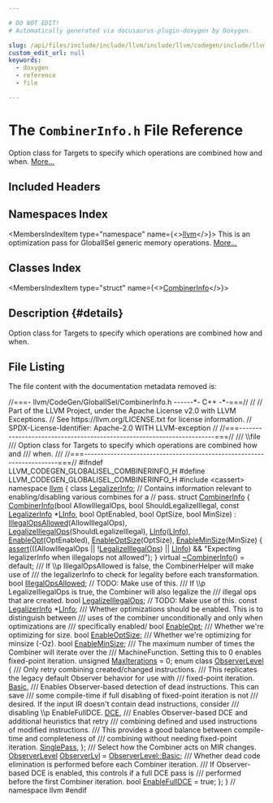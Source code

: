 ```yaml
---

# DO NOT EDIT!
# Automatically generated via docusaurus-plugin-doxygen by Doxygen.

slug: /api/files/include/include/llvm/include/llvm/codegen/include/llvm/codegen/globalisel/combinerinfo-h
custom_edit_url: null
keywords:
  - doxygen
  - reference
  - file

---
```





# The `CombinerInfo.h` File Reference

<DoxygenPage pluginConfig={pluginConfig}>

Option class for Targets to specify which operations are combined how and when. <a href="#details">More...</a>

## Included Headers

<IncludesList>
<IncludesListItem
  filePath="cassert"
  permalink=""
  isLocal="false" />
</IncludesList>

## Namespaces Index

<MembersIndex>

<MembersIndexItem
  type="namespace"
  name={<><a href="/docs/api/namespaces/llvm">llvm</a></>}>
This is an optimization pass for GlobalISel generic memory operations. <a href="/docs/api/namespaces/llvm/#details">More...</a>
</MembersIndexItem>

</MembersIndex>

## Classes Index

<MembersIndex>

<MembersIndexItem
  type="struct"
  name={<><a href="/docs/api/structs/llvm/combinerinfo">CombinerInfo</a></>}>
</MembersIndexItem>

</MembersIndex>

## Description {#details}

Option class for Targets to specify which operations are combined how and when.

## File Listing

The file content with the documentation metadata removed is:

<ProgramListing>

<Link id="l00001" /><CodeLine lineNumber="1"><Highlight kind="comment">//===- llvm/CodeGen/GlobalISel/CombinerInfo.h ------&#42;- C++ -&#42;-===//</Highlight><Highlight kind="normal"></Highlight></CodeLine>
<Link id="l00002" /><CodeLine lineNumber="2"><Highlight kind="normal"></Highlight><Highlight kind="comment">//</Highlight><Highlight kind="normal"></Highlight></CodeLine>
<Link id="l00003" /><CodeLine lineNumber="3"><Highlight kind="normal"></Highlight><Highlight kind="comment">// Part of the LLVM Project, under the Apache License v2.0 with LLVM Exceptions.</Highlight><Highlight kind="normal"></Highlight></CodeLine>
<Link id="l00004" /><CodeLine lineNumber="4"><Highlight kind="normal"></Highlight><Highlight kind="comment">// See https://llvm.org/LICENSE.txt for license information.</Highlight><Highlight kind="normal"></Highlight></CodeLine>
<Link id="l00005" /><CodeLine lineNumber="5"><Highlight kind="normal"></Highlight><Highlight kind="comment">// SPDX-License-Identifier: Apache-2.0 WITH LLVM-exception</Highlight><Highlight kind="normal"></Highlight></CodeLine>
<Link id="l00006" /><CodeLine lineNumber="6"><Highlight kind="normal"></Highlight><Highlight kind="comment">//</Highlight><Highlight kind="normal"></Highlight></CodeLine>
<Link id="l00007" /><CodeLine lineNumber="7"><Highlight kind="normal"></Highlight><Highlight kind="comment">//===----------------------------------------------------------------------===//</Highlight><Highlight kind="comment"></Highlight></CodeLine>
<Link id="l00008" /><CodeLine lineNumber="8"><Highlight kind="comment">/// \\file</Highlight></CodeLine>
<Link id="l00009" /><CodeLine lineNumber="9"><Highlight kind="comment">/// Option class for Targets to specify which operations are combined how and</Highlight></CodeLine>
<Link id="l00010" /><CodeLine lineNumber="10"><Highlight kind="comment">/// when.</Highlight></CodeLine>
<Link id="l00011" /><CodeLine lineNumber="11"><Highlight kind="comment">///</Highlight><Highlight kind="normal"></Highlight></CodeLine>
<Link id="l00012" /><CodeLine lineNumber="12"><Highlight kind="normal"></Highlight><Highlight kind="comment">//===----------------------------------------------------------------------===//</Highlight><Highlight kind="normal"></Highlight></CodeLine>
<Link id="l00013" /><CodeLine lineNumber="13"><Highlight kind="normal"></Highlight></CodeLine>
<Link id="l00014" /><CodeLine lineNumber="14"><Highlight kind="normal"></Highlight><Highlight kind="preprocessor">#ifndef LLVM&#95;CODEGEN&#95;GLOBALISEL&#95;COMBINERINFO&#95;H</Highlight><Highlight kind="normal"></Highlight></CodeLine>
<Link id="l00015" /><CodeLine lineNumber="15"><Highlight kind="normal"></Highlight><Highlight kind="preprocessor">#define LLVM&#95;CODEGEN&#95;GLOBALISEL&#95;COMBINERINFO&#95;H</Highlight><Highlight kind="normal"></Highlight></CodeLine>
<Link id="l00016" /><CodeLine lineNumber="16"><Highlight kind="normal"></Highlight></CodeLine>
<Link id="l00017" /><CodeLine lineNumber="17"><Highlight kind="normal"></Highlight><Highlight kind="preprocessor">#include &lt;cassert&gt;</Highlight><Highlight kind="normal"></Highlight></CodeLine>
<Link id="l00018" /><CodeLine lineNumber="18"><Highlight kind="normal"></Highlight><Highlight kind="keyword">namespace </Highlight><Highlight kind="normal"><a href="/docs/api/namespaces/llvm">llvm</a> &#123;</Highlight></CodeLine>
<Link id="l00019" /><CodeLine lineNumber="19"><Highlight kind="normal"></Highlight></CodeLine>
<Link id="l00020" /><CodeLine lineNumber="20"><Highlight kind="normal"></Highlight><Highlight kind="keyword">class </Highlight><Highlight kind="normal"><a href="/docs/api/classes/llvm/legalizerinfo">LegalizerInfo</a>;</Highlight></CodeLine>
<Link id="l00021" /><CodeLine lineNumber="21"><Highlight kind="normal"></Highlight></CodeLine>
<Link id="l00022" /><CodeLine lineNumber="22"><Highlight kind="normal"></Highlight><Highlight kind="comment">// Contains information relevant to enabling/disabling various combines for a</Highlight><Highlight kind="normal"></Highlight></CodeLine>
<Link id="l00023" /><CodeLine lineNumber="23"><Highlight kind="normal"></Highlight><Highlight kind="comment">// pass.</Highlight><Highlight kind="normal"></Highlight></CodeLine>
<Link id="l00024" /><CodeLine lineNumber="24" lineLink="/docs/api/structs/llvm/combinerinfo"><Highlight kind="normal"></Highlight><Highlight kind="keyword">struct </Highlight><Highlight kind="normal"><a href="/docs/api/structs/llvm/combinerinfo/#a1c1c9021d2106bc67cb7e163919e2ff0">CombinerInfo</a> &#123;</Highlight></CodeLine>
<Link id="l00025" /><CodeLine lineNumber="25" lineLink="/docs/api/structs/llvm/combinerinfo/#a1c1c9021d2106bc67cb7e163919e2ff0"><Highlight kind="normal">  <a href="/docs/api/structs/llvm/combinerinfo/#a1c1c9021d2106bc67cb7e163919e2ff0">CombinerInfo</a>(</Highlight><Highlight kind="keywordtype">bool</Highlight><Highlight kind="normal"> AllowIllegalOps, </Highlight><Highlight kind="keywordtype">bool</Highlight><Highlight kind="normal"> ShouldLegalizeIllegal,</Highlight></CodeLine>
<Link id="l00026" /><CodeLine lineNumber="26"><Highlight kind="normal">               </Highlight><Highlight kind="keyword">const</Highlight><Highlight kind="normal"> <a href="/docs/api/classes/llvm/legalizerinfo">LegalizerInfo</a> &#42;<a href="/docs/api/structs/llvm/combinerinfo/#a612b2473811497634f56887304c272a2">LInfo</a>, </Highlight><Highlight kind="keywordtype">bool</Highlight><Highlight kind="normal"> OptEnabled, </Highlight><Highlight kind="keywordtype">bool</Highlight><Highlight kind="normal"> OptSize,</Highlight></CodeLine>
<Link id="l00027" /><CodeLine lineNumber="27"><Highlight kind="normal">               </Highlight><Highlight kind="keywordtype">bool</Highlight><Highlight kind="normal"> MinSize)</Highlight></CodeLine>
<Link id="l00028" /><CodeLine lineNumber="28"><Highlight kind="normal">      : <a href="/docs/api/structs/llvm/combinerinfo/#aab2c3f1607c68901fcd6b8fe9509d0f4">IllegalOpsAllowed</a>(AllowIllegalOps),</Highlight></CodeLine>
<Link id="l00029" /><CodeLine lineNumber="29"><Highlight kind="normal">        <a href="/docs/api/structs/llvm/combinerinfo/#a965ca618a929b51e7061940f57d75fe4">LegalizeIllegalOps</a>(ShouldLegalizeIllegal), <a href="/docs/api/structs/llvm/combinerinfo/#a612b2473811497634f56887304c272a2">LInfo</a>(<a href="/docs/api/structs/llvm/combinerinfo/#a612b2473811497634f56887304c272a2">LInfo</a>),</Highlight></CodeLine>
<Link id="l00030" /><CodeLine lineNumber="30"><Highlight kind="normal">        <a href="/docs/api/structs/llvm/combinerinfo/#ae73b725cabcf87656df214d1eea6fe8d">EnableOpt</a>(OptEnabled), <a href="/docs/api/structs/llvm/combinerinfo/#ae3fed5a81a264dab279e81100662c69f">EnableOptSize</a>(OptSize), <a href="/docs/api/structs/llvm/combinerinfo/#a056c3b3fd3d728ac21a36445ff62fbaf">EnableMinSize</a>(MinSize) &#123;</Highlight></CodeLine>
<Link id="l00031" /><CodeLine lineNumber="31"><Highlight kind="normal">    <a href="/docs/api/files/lib/lib/target/lib/target/amdgpu/silowercontrolflow-cpp/#a4868c5d81c5ccc98c47aeab6244346a0">assert</a>(((AllowIllegalOps || !<a href="/docs/api/structs/llvm/combinerinfo/#a965ca618a929b51e7061940f57d75fe4">LegalizeIllegalOps</a>) || <a href="/docs/api/structs/llvm/combinerinfo/#a612b2473811497634f56887304c272a2">LInfo</a>) &amp;&amp;</Highlight></CodeLine>
<Link id="l00032" /><CodeLine lineNumber="32"><Highlight kind="normal">           </Highlight><Highlight kind="stringliteral">&quot;Expecting legalizerInfo when illegalops not allowed&quot;</Highlight><Highlight kind="normal">);</Highlight></CodeLine>
<Link id="l00033" /><CodeLine lineNumber="33"><Highlight kind="normal">  &#125;</Highlight></CodeLine>
<Link id="l00034" /><CodeLine lineNumber="34" lineLink="/docs/api/structs/llvm/combinerinfo/#ade46ef039dd9d4d77c6644e34a533b68"><Highlight kind="normal">  </Highlight><Highlight kind="keyword">virtual</Highlight><Highlight kind="normal"> <a href="/docs/api/structs/llvm/combinerinfo/#ade46ef039dd9d4d77c6644e34a533b68">~CombinerInfo</a>() = </Highlight><Highlight kind="keywordflow">default</Highlight><Highlight kind="normal">;</Highlight><Highlight kind="comment"></Highlight></CodeLine>
<Link id="l00035" /><CodeLine lineNumber="35"><Highlight kind="comment">  /// If \\p IllegalOpsAllowed is false, the CombinerHelper will make use of</Highlight></CodeLine>
<Link id="l00036" /><CodeLine lineNumber="36"><Highlight kind="comment">  /// the legalizerInfo to check for legality before each transformation.</Highlight><Highlight kind="normal"></Highlight></CodeLine>
<Link id="l00037" /><CodeLine lineNumber="37" lineLink="/docs/api/structs/llvm/combinerinfo/#aab2c3f1607c68901fcd6b8fe9509d0f4"><Highlight kind="normal">  </Highlight><Highlight kind="keywordtype">bool</Highlight><Highlight kind="normal"> <a href="/docs/api/structs/llvm/combinerinfo/#aab2c3f1607c68901fcd6b8fe9509d0f4">IllegalOpsAllowed</a>; </Highlight><Highlight kind="comment">// TODO: Make use of this.</Highlight><Highlight kind="normal"></Highlight></CodeLine>
<Link id="l00038" /><CodeLine lineNumber="38"><Highlight kind="normal"></Highlight><Highlight kind="comment"></Highlight></CodeLine>
<Link id="l00039" /><CodeLine lineNumber="39"><Highlight kind="comment">  /// If \\p LegalizeIllegalOps is true, the Combiner will also legalize the</Highlight></CodeLine>
<Link id="l00040" /><CodeLine lineNumber="40"><Highlight kind="comment">  /// illegal ops that are created.</Highlight><Highlight kind="normal"></Highlight></CodeLine>
<Link id="l00041" /><CodeLine lineNumber="41" lineLink="/docs/api/structs/llvm/combinerinfo/#a965ca618a929b51e7061940f57d75fe4"><Highlight kind="normal">  </Highlight><Highlight kind="keywordtype">bool</Highlight><Highlight kind="normal"> <a href="/docs/api/structs/llvm/combinerinfo/#a965ca618a929b51e7061940f57d75fe4">LegalizeIllegalOps</a>; </Highlight><Highlight kind="comment">// TODO: Make use of this.</Highlight><Highlight kind="normal"></Highlight></CodeLine>
<Link id="l00042" /><CodeLine lineNumber="42" lineLink="/docs/api/structs/llvm/combinerinfo/#a612b2473811497634f56887304c272a2"><Highlight kind="normal">  </Highlight><Highlight kind="keyword">const</Highlight><Highlight kind="normal"> <a href="/docs/api/classes/llvm/legalizerinfo">LegalizerInfo</a> &#42;<a href="/docs/api/structs/llvm/combinerinfo/#a612b2473811497634f56887304c272a2">LInfo</a>;</Highlight></CodeLine>
<Link id="l00043" /><CodeLine lineNumber="43"><Highlight kind="normal"></Highlight><Highlight kind="comment"></Highlight></CodeLine>
<Link id="l00044" /><CodeLine lineNumber="44"><Highlight kind="comment">  /// Whether optimizations should be enabled. This is to distinguish between</Highlight></CodeLine>
<Link id="l00045" /><CodeLine lineNumber="45"><Highlight kind="comment">  /// uses of the combiner unconditionally and only when optimizations are</Highlight></CodeLine>
<Link id="l00046" /><CodeLine lineNumber="46"><Highlight kind="comment">  /// specifically enabled/</Highlight><Highlight kind="normal"></Highlight></CodeLine>
<Link id="l00047" /><CodeLine lineNumber="47" lineLink="/docs/api/structs/llvm/combinerinfo/#ae73b725cabcf87656df214d1eea6fe8d"><Highlight kind="normal">  </Highlight><Highlight kind="keywordtype">bool</Highlight><Highlight kind="normal"> <a href="/docs/api/structs/llvm/combinerinfo/#ae73b725cabcf87656df214d1eea6fe8d">EnableOpt</a>;</Highlight><Highlight kind="comment"></Highlight></CodeLine>
<Link id="l00048" /><CodeLine lineNumber="48"><Highlight kind="comment">  /// Whether we&#39;re optimizing for size.</Highlight><Highlight kind="normal"></Highlight></CodeLine>
<Link id="l00049" /><CodeLine lineNumber="49" lineLink="/docs/api/structs/llvm/combinerinfo/#ae3fed5a81a264dab279e81100662c69f"><Highlight kind="normal">  </Highlight><Highlight kind="keywordtype">bool</Highlight><Highlight kind="normal"> <a href="/docs/api/structs/llvm/combinerinfo/#ae3fed5a81a264dab279e81100662c69f">EnableOptSize</a>;</Highlight><Highlight kind="comment"></Highlight></CodeLine>
<Link id="l00050" /><CodeLine lineNumber="50"><Highlight kind="comment">  /// Whether we&#39;re optimizing for minsize (-Oz).</Highlight><Highlight kind="normal"></Highlight></CodeLine>
<Link id="l00051" /><CodeLine lineNumber="51" lineLink="/docs/api/structs/llvm/combinerinfo/#a056c3b3fd3d728ac21a36445ff62fbaf"><Highlight kind="normal">  </Highlight><Highlight kind="keywordtype">bool</Highlight><Highlight kind="normal"> <a href="/docs/api/structs/llvm/combinerinfo/#a056c3b3fd3d728ac21a36445ff62fbaf">EnableMinSize</a>;</Highlight></CodeLine>
<Link id="l00052" /><CodeLine lineNumber="52"><Highlight kind="normal"></Highlight><Highlight kind="comment"></Highlight></CodeLine>
<Link id="l00053" /><CodeLine lineNumber="53"><Highlight kind="comment">  /// The maximum number of times the Combiner will iterate over the</Highlight></CodeLine>
<Link id="l00054" /><CodeLine lineNumber="54"><Highlight kind="comment">  /// MachineFunction. Setting this to 0 enables fixed-point iteration.</Highlight><Highlight kind="normal"></Highlight></CodeLine>
<Link id="l00055" /><CodeLine lineNumber="55" lineLink="/docs/api/structs/llvm/combinerinfo/#a19d19bf1d7a82f4d19c7bfe8ac56d9a5"><Highlight kind="normal">  </Highlight><Highlight kind="keywordtype">unsigned</Highlight><Highlight kind="normal"> <a href="/docs/api/structs/llvm/combinerinfo/#a19d19bf1d7a82f4d19c7bfe8ac56d9a5">MaxIterations</a> = 0;</Highlight></CodeLine>
<Link id="l00056" /><CodeLine lineNumber="56"><Highlight kind="normal"></Highlight></CodeLine>
<Link id="l00057" /><CodeLine lineNumber="57" lineLink="/docs/api/structs/llvm/combinerinfo/#af06305b83dbec881b832db7259d81257"><Highlight kind="normal">  </Highlight><Highlight kind="keyword">enum class</Highlight><Highlight kind="normal"> <a href="/docs/api/structs/llvm/combinerinfo/#af06305b83dbec881b832db7259d81257">ObserverLevel</a> &#123;</Highlight><Highlight kind="comment"></Highlight></CodeLine>
<Link id="l00058" /><CodeLine lineNumber="58"><Highlight kind="comment">    /// Only retry combining created/changed instructions.</Highlight></CodeLine>
<Link id="l00059" /><CodeLine lineNumber="59"><Highlight kind="comment">    /// This replicates the legacy default Observer behavior for use with</Highlight></CodeLine>
<Link id="l00060" /><CodeLine lineNumber="60"><Highlight kind="comment">    /// fixed-point iteration.</Highlight><Highlight kind="normal"></Highlight></CodeLine>
<Link id="l00061" /><CodeLine lineNumber="61" lineLink="/docs/api/structs/llvm/combinerinfo/#af06305b83dbec881b832db7259d81257a972e73b7a882d0802a4e3a16946a2f94"><Highlight kind="normal">    <a href="/docs/api/structs/llvm/combinerinfo/#af06305b83dbec881b832db7259d81257a972e73b7a882d0802a4e3a16946a2f94">Basic</a>,</Highlight><Highlight kind="comment"></Highlight></CodeLine>
<Link id="l00062" /><CodeLine lineNumber="62"><Highlight kind="comment">    /// Enables Observer-based detection of dead instructions. This can save</Highlight></CodeLine>
<Link id="l00063" /><CodeLine lineNumber="63"><Highlight kind="comment">    /// some compile-time if full disabling of fixed-point iteration is not</Highlight></CodeLine>
<Link id="l00064" /><CodeLine lineNumber="64"><Highlight kind="comment">    /// desired. If the input IR doesn&#39;t contain dead instructions, consider</Highlight></CodeLine>
<Link id="l00065" /><CodeLine lineNumber="65"><Highlight kind="comment">    /// disabling \\p EnableFullDCE.</Highlight><Highlight kind="normal"></Highlight></CodeLine>
<Link id="l00066" /><CodeLine lineNumber="66" lineLink="/docs/api/structs/llvm/combinerinfo/#af06305b83dbec881b832db7259d81257a7ec86cdcd1ba706dcb1764fabd5ad86a"><Highlight kind="normal">    <a href="/docs/api/structs/llvm/combinerinfo/#af06305b83dbec881b832db7259d81257a7ec86cdcd1ba706dcb1764fabd5ad86a">DCE</a>,</Highlight><Highlight kind="comment"></Highlight></CodeLine>
<Link id="l00067" /><CodeLine lineNumber="67"><Highlight kind="comment">    /// Enables Observer-based DCE and additional heuristics that retry</Highlight></CodeLine>
<Link id="l00068" /><CodeLine lineNumber="68"><Highlight kind="comment">    /// combining defined and used instructions of modified instructions.</Highlight></CodeLine>
<Link id="l00069" /><CodeLine lineNumber="69"><Highlight kind="comment">    /// This provides a good balance between compile-time and completeness of</Highlight></CodeLine>
<Link id="l00070" /><CodeLine lineNumber="70"><Highlight kind="comment">    /// combining without needing fixed-point iteration.</Highlight><Highlight kind="normal"></Highlight></CodeLine>
<Link id="l00071" /><CodeLine lineNumber="71" lineLink="/docs/api/structs/llvm/combinerinfo/#af06305b83dbec881b832db7259d81257afb4c9649ec491b503777cb90a6c37975"><Highlight kind="normal">    <a href="/docs/api/structs/llvm/combinerinfo/#af06305b83dbec881b832db7259d81257afb4c9649ec491b503777cb90a6c37975">SinglePass</a>,</Highlight></CodeLine>
<Link id="l00072" /><CodeLine lineNumber="72"><Highlight kind="normal">  &#125;;</Highlight></CodeLine>
<Link id="l00073" /><CodeLine lineNumber="73"><Highlight kind="normal"></Highlight><Highlight kind="comment"></Highlight></CodeLine>
<Link id="l00074" /><CodeLine lineNumber="74"><Highlight kind="comment">  /// Select how the Combiner acts on MIR changes.</Highlight><Highlight kind="normal"></Highlight></CodeLine>
<Link id="l00075" /><CodeLine lineNumber="75" lineLink="/docs/api/structs/llvm/combinerinfo/#a1da24e61547ef0d45f6c0bfb982aef69"><Highlight kind="normal">  <a href="/docs/api/structs/llvm/combinerinfo/#af06305b83dbec881b832db7259d81257">ObserverLevel</a> <a href="/docs/api/structs/llvm/combinerinfo/#a1da24e61547ef0d45f6c0bfb982aef69">ObserverLvl</a> = <a href="/docs/api/structs/llvm/combinerinfo/#af06305b83dbec881b832db7259d81257a972e73b7a882d0802a4e3a16946a2f94">ObserverLevel::Basic</a>;</Highlight></CodeLine>
<Link id="l00076" /><CodeLine lineNumber="76"><Highlight kind="normal"></Highlight><Highlight kind="comment"></Highlight></CodeLine>
<Link id="l00077" /><CodeLine lineNumber="77"><Highlight kind="comment">  /// Whether dead code elimination is performed before each Combiner iteration.</Highlight></CodeLine>
<Link id="l00078" /><CodeLine lineNumber="78"><Highlight kind="comment">  /// If Observer-based DCE is enabled, this controls if a full DCE pass is</Highlight></CodeLine>
<Link id="l00079" /><CodeLine lineNumber="79"><Highlight kind="comment">  /// performed before the first Combiner iteration.</Highlight><Highlight kind="normal"></Highlight></CodeLine>
<Link id="l00080" /><CodeLine lineNumber="80" lineLink="/docs/api/structs/llvm/combinerinfo/#a751f02159e4303b50a4eb7baf1d517fc"><Highlight kind="normal">  </Highlight><Highlight kind="keywordtype">bool</Highlight><Highlight kind="normal"> <a href="/docs/api/structs/llvm/combinerinfo/#a751f02159e4303b50a4eb7baf1d517fc">EnableFullDCE</a> = </Highlight><Highlight kind="keyword">true</Highlight><Highlight kind="normal">;</Highlight></CodeLine>
<Link id="l00081" /><CodeLine lineNumber="81"><Highlight kind="normal">&#125;;</Highlight></CodeLine>
<Link id="l00082" /><CodeLine lineNumber="82"><Highlight kind="normal">&#125; </Highlight><Highlight kind="comment">// namespace llvm</Highlight><Highlight kind="normal"></Highlight></CodeLine>
<Link id="l00083" /><CodeLine lineNumber="83"><Highlight kind="normal"></Highlight></CodeLine>
<Link id="l00084" /><CodeLine lineNumber="84"><Highlight kind="normal"></Highlight><Highlight kind="preprocessor">#endif</Highlight></CodeLine>

</ProgramListing>


</DoxygenPage>
